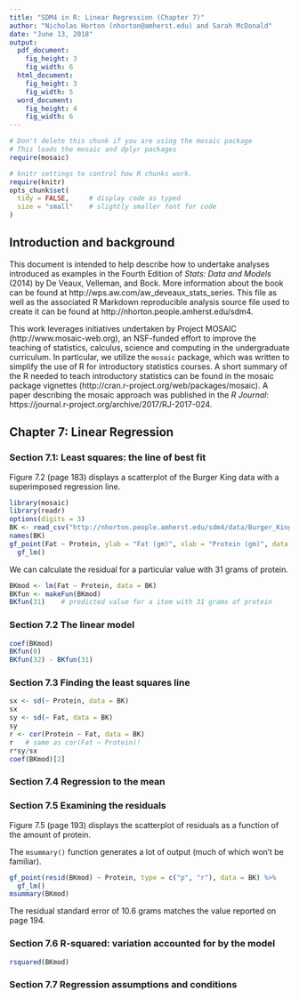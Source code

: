 ```yaml
---
title: "SDM4 in R: Linear Regression (Chapter 7)"
author: "Nicholas Horton (nhorton@amherst.edu) and Sarah McDonald"
date: "June 13, 2018"
output: 
  pdf_document:
    fig_height: 3
    fig_width: 6
  html_document:
    fig_height: 3
    fig_width: 5
  word_document:
    fig_height: 4
    fig_width: 6
---
```



```r
# Don't delete this chunk if you are using the mosaic package
# This loads the mosaic and dplyr packages
require(mosaic)
```

```r
# knitr settings to control how R chunks work.
require(knitr)
opts_chunk$set(
  tidy = FALSE,     # display code as typed
  size = "small"    # slightly smaller font for code
)
```

## Introduction and background 

This document is intended to help describe how to undertake analyses introduced 
as examples in the Fourth Edition of *Stats: Data and Models* (2014) by De Veaux, Velleman, and Bock.
More information about the book can be found at http://wps.aw.com/aw_deveaux_stats_series.  This
file as well as the associated R Markdown reproducible analysis source file used to create it can be found at http://nhorton.people.amherst.edu/sdm4.

This work leverages initiatives undertaken by Project MOSAIC (http://www.mosaic-web.org), an NSF-funded effort to improve the teaching of statistics, calculus, science and computing in the undergraduate curriculum. In particular, we utilize the `mosaic` package, which was written to simplify the use of R for introductory statistics courses. A short summary of the R needed to teach introductory statistics can be found in the mosaic package vignettes (http://cran.r-project.org/web/packages/mosaic).
A paper describing the mosaic approach was published in the *R Journal*: https://journal.r-project.org/archive/2017/RJ-2017-024.

## Chapter 7: Linear Regression

### Section 7.1: Least squares: the line of best fit

Figure 7.2 (page 183) displays a scatterplot of the Burger King data with a superimposed regression line.

```r
library(mosaic)
library(readr)
options(digits = 3)
BK <- read_csv("http://nhorton.people.amherst.edu/sdm4/data/Burger_King_Items.csv")
names(BK)  
gf_point(Fat ~ Protein, ylab = "Fat (gm)", xlab = "Protein (gm)", data = BK) %>%
  gf_lm()
```

We can calculate the residual for a particular value with 31 grams of protein.

```r
BKmod <- lm(Fat ~ Protein, data = BK)
BKfun <- makeFun(BKmod)
BKfun(31)    # predicted value for a item with 31 grams of protein
```

### Section 7.2 The linear model

```r
coef(BKmod)
BKfun(0)
BKfun(32) - BKfun(31)
```

### Section 7.3 Finding the least squares line

```r
sx <- sd(~ Protein, data = BK)
sx
sy <- sd(~ Fat, data = BK)
sy
r <- cor(Protein ~ Fat, data = BK)
r   # same as cor(Fat ~ Protein)!
r*sy/sx
coef(BKmod)[2]
```


### Section 7.4 Regression to the mean

### Section 7.5 Examining the residuals

Figure 7.5 (page 193) displays the scatterplot of residuals as a function of the amount of protein.

The `msummary()` function generates a lot of output (much of which won't be familiar).
```r
gf_point(resid(BKmod) ~ Protein, type = c("p", "r"), data = BK) %>%
  gf_lm()
msummary(BKmod)
```

The residual standard error of 10.6 grams matches the value reported on page 194.

### Section 7.6 R-squared: variation accounted for by the model

```r
rsquared(BKmod)
```

### Section 7.7 Regression assumptions and conditions

